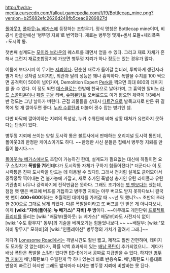 http://hydra-media.cursecdn.com/fallout.gamepedia.com/f/f9/Bottlecap_mine.png?version=b25682efc2626d248fb5ceac9289827d

[[폴아웃3]], [[폴아웃:뉴 베가스]]에 등장하는 조합무기. 정식 명칭은 Bottlecap mine이며, 비공식 한글판에선 '병뚜껑 지뢰'로 번역했다. 재료는 병뚜껑 몇개+센서 모듈+체리폭죽+도시락 통.

첫번째 설계도는 [[모이라 브라운]]의 퀘스트를 깨면서 얻을 수 있다. 그리고 재료 자체가 흔해서 그런지 재료조합장치에 가보면 병뚜껑 지뢰가 하나 정도는 있는 경우가 많다.

이름에 보다시피 이 무기는 [[지뢰]]이다. 단순한 재료가 들어갈 뿐더러, 투박하게 생긴지라 별거 아닌 것처럼 보이지만, 외관과 달리 성능은 꽤나 흉악하다. 폭발물  수치를 100 찍으면 공격력이 500이 넘어가며, Demolition Expert [[Perk]]을 찍으면 최대 800의 데미지를 줄 수 있다. 이 정도 되면 [[데스클로]]는 한방에 천국으로 날아가며, 그 흉악한 알비노 [[라드 스콜피온]]이나 [[페럴 구울]] 리버, [[슈퍼뮤턴트]] 오버로드도 이거 밟으면 체력이 1/3에서 반 정도는 그냥 날아가 버린다. 근접 괴물들을 상대시 [[다트건]]으로 발목고자로 만든 뒤 길목에 몇 개 깔아두면 좋다. [[누카 수류탄]]과 더불어 굇수 잡는 병기인 셈. 

다만 바닥에 깔아야하는 지뢰의 특성상, 누카 수류탄에 비해 상황 대처가 유연하지 못하다는 단점이 있다.  

병뚜껑 지뢰에 쓰이는 양철 도시락 통은 볼트사에서 판매하는 오리지널 도시락 통인데, 폴아웃3의 한정판 케이스이기도 하다. ~~한정판 사신 분들은 집에서 병뚜껑 지뢰를 만들어 봅시다.~~

[[폴아웃:뉴 베가스]]에서도 조합이 가능하긴 한데, 설계도가 필요없는 대신에 하필이면 요구 스킬치가 '''폭발물 75'''인데다가 도시락통 자체가 구하기 힘들어졌다[* 더군다나 이 도시락통은 진짜 도시락을 만드는 데 이용될 수 있다!]. 그래서 전처럼 설계도 긁어모아서 쿵짝쿵짝 찍어내는 건 불가능에 가깝고, 새로 추가된 폭발성 총기인 유탄 라이플과 유탄기관총이 너무나 강력하기에 전작만큼은 못하다. 그래도 초기에는 [[팻 맨]]보다는 셌는데, 점점 팻 맨은 버프에 버프를 거듭하고 병뚜껑 지뢰는 아무 버프도 받지 못하다보니 결국 팻 맨이 '''400+600'''이라는 초월적인 대미지를 가져갈 때 ~~넌 뭐 했니?~~ 초반의 초라한 200으로 그대로 남게 되었다. 다른 폭발물이라고 또 버프를 안 받은 게 아니다보니, 이제 '''[wiki:"자비(폴아웃: 뉴 베가스)" 자비] 두 방'''이다. ~~아무래도 개인단위 [[프로젝트 퓨리티]]를 돌리는 [wiki:"배달부(폴아웃: 뉴 베가스)" 배달부]라도 사전지식 없이 [wiki:"수도 황무지" 동부]의 기술을 베껴오기는 힘들었나보다.~~ ~~배달부: [wiki:"모하비 황무지" 모하비]의 [wiki:"인플레이션" 병뚜껑의 가치가 딸려서 그래.]~~

게다가 [[Lonesome Road]]에서는 격발시간도 훨씬 짧고, 제작도 훨씬 간편하며, 데미지도 모자랄 것 없는데다가, 확률 넉백 효과까지 있는 [[배낭 폭탄]]이 추가되었으니... 게다가 배낭 폭탄은 폭발물 스킬만 있다면 ED-E에게서 공짜로 지급받을 수 있다. 하지만 [[병뚜껑 지뢰]]가 배낭폭탄보다 우월한게 딱 하나 있는데 바로 반응속도. 배낭폭탄도 나름대로 반응이 빠르긴 하지만 그래도 밟자마자 터지는 병뚜껑 지뢰에 비할바는 못 된다. 
